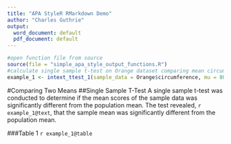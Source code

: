 ```yaml
---
title: "APA StyleR RMarkdown Demo"
author: "Charles Guthrie"
output:
  word_document: default
  pdf_document: default
---
```


```r

#open function file from source 
source(file = "simple_apa_style_output_functions.R")
#calculate single sample t-test on Orange dataset comparing mean circumferences to "population mean" or 80 using the intext_ttest_1 function 
example_1 <- intext_ttest_1(sample_data = Orange$circumference, mu = 80)


```


#Comparing Two Means 
##Single Sample T-Test 
A single sample t-test was conducted to determine if the mean scores of the sample data was significantly different from the population mean. The test revealed, `r example_1@text`, that the sample mean was significantly different from the population mean. 

###Table 1
`r example_1@table`


